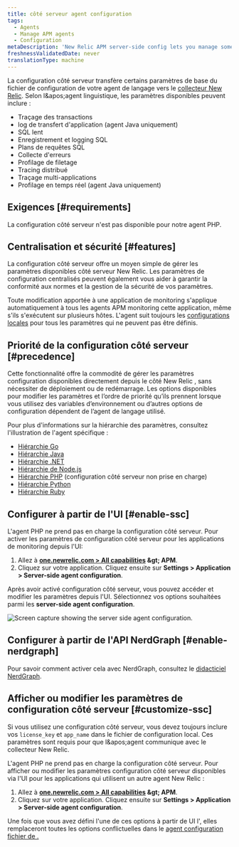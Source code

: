 ```yaml
---
title: côté serveur agent configuration
tags:
  - Agents
  - Manage APM agents
  - Configuration
metaDescription: 'New Relic APM server-side config lets you manage some agent settings from the New Relic side, instead of the agent config file.'
freshnessValidatedDate: never
translationType: machine
---
```


La configuration côté serveur transfère certains paramètres de base du fichier de configuration de votre agent de langage vers le [collecteur New Relic](/docs/accounts-partnerships/education/getting-started-new-relic/glossary#collector). Selon l&amp;apos;agent linguistique, les paramètres disponibles peuvent inclure :

* Traçage des transactions
* log de transfert d&apos;application (agent Java uniquement)
* SQL lent
* Enregistrement et logging SQL
* Plans de requêtes SQL
* Collecte d&apos;erreurs
* Profilage de filetage
* Tracing distribué
* Traçage multi-applications
* Profilage en temps réel (agent Java uniquement)

## Exigences [#requirements]

La configuration côté serveur n&apos;est pas disponible pour notre agent PHP.

## Centralisation et sécurité [#features]

La configuration côté serveur offre un moyen simple de gérer les paramètres disponibles côté serveur New Relic. Les paramètres de configuration centralisés peuvent également vous aider à garantir la conformité aux normes et la gestion de la sécurité de vos paramètres.

Toute modification apportée à une application de monitoring s&apos;applique automatiquement à tous les agents APM monitoring cette application, même s&apos;ils s&apos;exécutent sur plusieurs hôtes. L&apos;agent suit toujours les [configurations locales](/docs/agents/manage-apm-agents/configuration/configure-agent) pour tous les paramètres qui ne peuvent pas être définis.

## Priorité de la configuration côté serveur [#precedence]

Cette fonctionnalité offre la commodité de gérer les paramètres configuration disponibles directement depuis le côté New Relic , sans nécessiter de déploiement ou de redémarrage. Les options disponibles pour modifier les paramètres et l’ordre de priorité qu’ils prennent lorsque vous utilisez des variables d’environnement ou d’autres options de configuration dépendent de l’agent de langage utilisé.

Pour plus d&apos;informations sur la hiérarchie des paramètres, consultez l&apos;illustration de l&apos;agent spécifique :

* [Hiérarchie Go](/docs/agents/go-agent/instrumentation/go-agent-configuration#options)
* [Hiérarchie Java](/docs/agents/java-agent/configuration/java-agent-configuration-config-file#config-options-precedence)
* [Hiérarchie .NET](/docs/agents/net-agent/installation-configuration/net-agent-configuration#config-options-precedence)
* [Hiérarchie de Node.js](/docs/agents/nodejs-agent/installation-configuration/configuring-nodejs#hierarchy)
* [Hiérarchie PHP](/docs/agents/php-agent/configuration/php-agent-configuration#config-options-precedence) (configuration côté serveur non prise en charge)
* [Hiérarchie Python](/docs/agents/python-agent/installation-configuration/python-agent-configuration#options)
* [Hiérarchie Ruby](/docs/agents/ruby-agent/installation-configuration/ruby-agent-configuration#Options)

## Configurer à partir de l&apos;UI [#enable-ssc]

L&apos;agent PHP ne prend pas en charge la configuration côté serveur. Pour activer les paramètres de configuration côté serveur pour les applications de monitoring depuis l&apos;UI:

1. Allez à <DNT>**[one.newrelic.com &gt; All capabilities](https://one.newrelic.com/all-capabilities) &amp;gt; APM**</DNT>.
2. Cliquez sur votre application. Cliquez ensuite sur <DNT>**Settings &gt; Application &gt; Server-side agent configuration**</DNT>.

Après avoir activé configuration côté serveur, vous pouvez accéder et modifier les paramètres depuis l&apos;UI. Sélectionnez vos options souhaitées parmi les <DNT>**server-side agent configuration**</DNT>.

<img title="Server side agent configuration" alt="Screen capture showing the server side agent configuration." src="/images/server_side_agent_configuration_screenshot.webp" />

## Configurer à partir de l&apos;API NerdGraph [#enable-nerdgraph]

Pour savoir comment activer cela avec NerdGraph, consultez le [didacticiel NerdGraph](/docs/apis/nerdgraph/examples/apm-config-nerdgraph).

## Afficher ou modifier les paramètres de configuration côté serveur [#customize-ssc]

Si vous utilisez une configuration côté serveur, vous devez toujours inclure vos `license_key` et `app_name` dans le fichier de configuration local. Ces paramètres sont requis pour que l&amp;apos;agent communique avec le collecteur New Relic.

L&apos;agent PHP ne prend pas en charge la configuration côté serveur. Pour afficher ou modifier les paramètres configuration côté serveur disponibles via l&apos;UI pour les applications qui utilisent un autre agent New Relic :

1. Allez à <DNT>**[one.newrelic.com &gt; All capabilities](https://one.newrelic.com/all-capabilities) &amp;gt; APM**</DNT>.
2. Cliquez sur votre application. Cliquez ensuite sur <DNT>**Settings &gt; Application &gt; Server-side agent configuration**</DNT>.

Une fois que vous avez défini l&apos;une de ces options à partir de UI l&apos;, elles remplaceront toutes les options conflictuelles dans le [agent configuration fichier de .](#precedence)